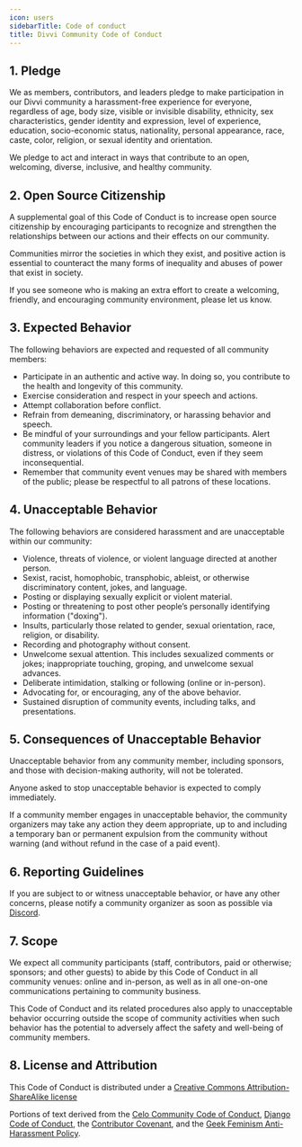 ```yaml
---
icon: users
sidebarTitle: Code of conduct
title: Divvi Community Code of Conduct
---
```

## 1. Pledge
We as members, contributors, and leaders pledge to make participation in our Divvi community a harassment-free experience for everyone, regardless of age, body size, visible or invisible disability, ethnicity, sex characteristics, gender identity and expression, level of experience, education, socio-economic status, nationality, personal appearance, race, caste, color, religion, or sexual identity and orientation.

We pledge to act and interact in ways that contribute to an open, welcoming, diverse, inclusive, and healthy community.

## 2. Open Source Citizenship
A supplemental goal of this Code of Conduct is to increase open source citizenship by encouraging participants to recognize and strengthen the relationships between our actions and their effects on our community.

Communities mirror the societies in which they exist, and positive action is essential to counteract the many forms of inequality and abuses of power that exist in society.

If you see someone who is making an extra effort to create a welcoming, friendly, and encouraging community environment, please let us know.

## 3. Expected Behavior
The following behaviors are expected and requested of all community members:

- Participate in an authentic and active way. In doing so, you contribute to the health and longevity of this community.
- Exercise consideration and respect in your speech and actions.
- Attempt collaboration before conflict.
- Refrain from demeaning, discriminatory, or harassing behavior and speech.
- Be mindful of your surroundings and your fellow participants. Alert community leaders if you notice a dangerous situation, someone in distress, or violations of this Code of Conduct, even if they seem inconsequential.
- Remember that community event venues may be shared with members of the public; please be respectful to all patrons of these locations.

## 4. Unacceptable Behavior
The following behaviors are considered harassment and are unacceptable within our community:

- Violence, threats of violence, or violent language directed at another person.
- Sexist, racist, homophobic, transphobic, ableist, or otherwise discriminatory content, jokes, and language.
- Posting or displaying sexually explicit or violent material.
- Posting or threatening to post other people’s personally identifying information ("doxing").
- Insults, particularly those related to gender, sexual orientation, race, religion, or disability.
- Recording and photography without consent.
- Unwelcome sexual attention. This includes sexualized comments or jokes; inappropriate touching, groping, and unwelcome sexual advances.
- Deliberate intimidation, stalking or following (online or in-person).
- Advocating for, or encouraging, any of the above behavior.
- Sustained disruption of community events, including talks, and presentations.

## 5. Consequences of Unacceptable Behavior
Unacceptable behavior from any community member, including sponsors, and those with decision-making authority, will not be tolerated.

Anyone asked to stop unacceptable behavior is expected to comply immediately.

If a community member engages in unacceptable behavior, the community organizers may take any action they deem appropriate, up to and including a temporary ban or permanent expulsion from the community without warning (and without refund in the case of a paid event).

## 6. Reporting Guidelines
If you are subject to or witness unacceptable behavior, or have any other concerns, please notify a community organizer as soon as possible via [Discord](https://discord.gg/EaxZDhMuDn).

## 7. Scope
We expect all community participants (staff, contributors, paid or otherwise; sponsors; and other guests) to abide by this Code of Conduct in all community venues: online and in-person, as well as in all one-on-one communications pertaining to community business.

This Code of Conduct and its related procedures also apply to unacceptable behavior occurring outside the scope of community activities when such behavior has the potential to adversely affect the safety and well-being of community members.


## 8. License and Attribution
This Code of Conduct is distributed under a [Creative Commons Attribution-ShareAlike license](https://web.archive.org/web/20200330154000/http://creativecommons.org/licenses/by-sa/3.0/)

Portions of text derived from the [Celo Community Code of Conduct](https://github.com/celo-org/website/blob/master/src/content/code-of-conduct.md), [Django Code of Conduct](https://www.djangoproject.com/conduct/), the [Contributor Covenant](https://www.contributor-covenant.org/version/2/1/code_of_conduct/), and the [Geek Feminism Anti-Harassment Policy](https://web.archive.org/web/20200330154000/http://geekfeminism.wikia.com/wiki/Conference_anti-harassment/Policy).
